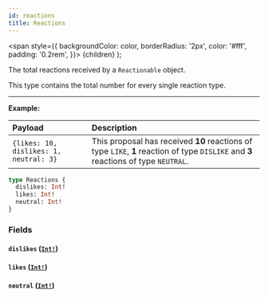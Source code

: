 ```yaml
---
id: reactions
title: Reactions
---
```


<span
style={{
      backgroundColor: color,
      borderRadius: '2px',
      color: '#fff',
      padding: '0.2rem',
    }}>
{children}
</span>
);

The total reactions received by a `Reactionable` object.

This type contains the total number for every single reaction type.

---

**Example:**

| Payload                                | Description                                                                                                                         |
| :------------------------------------- | :---------------------------------------------------------------------------------------------------------------------------------- |
| `{likes: 10, dislikes: 1, neutral: 3}` | This proposal has received **10** reactions of type `LIKE`, **1** reaction of type `DISLIKE` and **3** reactions of type `NEUTRAL`. |

```graphql
type Reactions {
  dislikes: Int!
  likes: Int!
  neutral: Int!
}
```

### Fields

#### `dislikes` ([`Int!`](/docs/api/scalars/int))

#### `likes` ([`Int!`](/docs/api/scalars/int))

#### `neutral` ([`Int!`](/docs/api/scalars/int))
